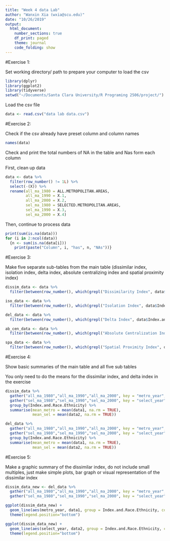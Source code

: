 ```yaml
---
title: "Week 4 data Lab"
author: "Wanxin Xia (wxia@scu.edu)"
date: "10/26/2019"
output: 
  html_document:
    number_sections: true
    df_print: paged
    theme: journal
    code_folding: show
---
```


#Exercise 1:

Set working directory/ path to prepare your computer to load the csv
```r
library(dplyr)
library(ggplot2)
library(tidyverse)
setwd("~/Documents/Santa Clara University/R Programing 2506/project/")
```

Load the csv file
```r
data <- read.csv("data lab data.csv")
```

#Exercise 2:

Check if the csv already have preset column and column names
```r
names(data)
```

Check and print the total numbers of NA in the table and Nas form each column

First, clean up data
```r
data <- data %>%
  filter(row_number() != 1L) %>%
  select(-(X)) %>%
  rename(all_ma_1980 = ALL.METROPOLITAN.AREAS,
         all_ma_1990 = X.1,
         all_ma_2000 = X.2,
         sel_ma_1980 = SELECTED.METROPOLITAN.AREAS,
         sel_ma_1990 = X.3,
         sel_ma_2000 = X.4)
```

Then, continue to process data
```r
print(sum(is.na(data)))
for (i in 2:ncol(data))
  {n <- sum(is.na(data[i]))
    print(paste("Column", i, "has", n, "NAs"))}
```

#Exercise 3:

Make five separate sub-tables from the main table
(dissimilar index, isolation index, delta index, absolute centralizing index and spatial proximity index)

```r
dissim_data <- data %>%
  filter(between(row_number(), which(grepl("Dissimilarity Index", data$Index.and.Race.Ethnicity))+1, which(grepl("Isolation Index", data$Index.and.Race.Ethnicity))-1))

iso_data <- data %>%
  filter(between(row_number(), which(grepl("Isolation Index", data$Index.and.Race.Ethnicity))+1, which(grepl("Delta Index", data$Index.and.Race.Ethnicity))-1))

del_data <- data %>%
  filter(between(row_number(), which(grepl("Delta Index", data$Index.and.Race.Ethnicity))+1, which(grepl("Absolute Centralization Index", data$Index.and.Race.Ethnicity))-1))

ab_cen_data <- data %>%
  filter(between(row_number(), which(grepl("Absolute Centralization Index", data$Index.and.Race.Ethnicity))+1, which(grepl("Spatial Proximity Index", data$Index.and.Race.Ethnicity))-1))

spa_data <- data %>%
  filter(between(row_number(), which(grepl("Spatial Proximity Index", data$Index.and.Race.Ethnicity))+1, n()))
```

#Exercise 4:

Show basic summaries of the main table and all five sub tables

You only need to do the means for the dissimilar index, and delta index in the exercise
```r
dissim_data %>%
  gather("all_ma_1980","all_ma_1990","all_ma_2000", key = "metro_year", value = "data1") %>%
  gather("sel_ma_1980","sel_ma_1990","sel_ma_2000", key = "select_year", value = "data2") %>%
  group_by(Index.and.Race.Ethnicity) %>%
  summarise(mean_metro = mean(data1, na.rm = TRUE),
            mean_sel = mean(data2, na.rm = TRUE))
```


```r
del_data %>%
  gather("all_ma_1980","all_ma_1990","all_ma_2000", key = "metro_year", value = "data1") %>%
  gather("sel_ma_1980","sel_ma_1990","sel_ma_2000", key = "select_year", value = "data2") %>%
  group_by(Index.and.Race.Ethnicity) %>%
  summarise(mean_metro = mean(data1, na.rm = TRUE),
            mean_sel = mean(data2, na.rm = TRUE))
```

#Exercise 5:

Make a graphic summary of the dissimilar index, do not include small multiples, just make simple plots, bar graph or visual representation of the dissimilar index
```r
dissim_data_new <- del_data %>%
  gather("all_ma_1980","all_ma_1990","all_ma_2000", key = "metro_year", value = "data1") %>%
  gather("sel_ma_1980","sel_ma_1990","sel_ma_2000", key = "select_year", value = "data2")

ggplot(dissim_data_new) +
  geom_line(aes(metro_year, data1, group = Index.and.Race.Ethnicity, color = Index.and.Race.Ethnicity)) +
  theme(legend.position="bottom")


```

```r
ggplot(dissim_data_new) +
  geom_line(aes(select_year, data2, group = Index.and.Race.Ethnicity, color = Index.and.Race.Ethnicity)) +
  theme(legend.position="bottom")
```













